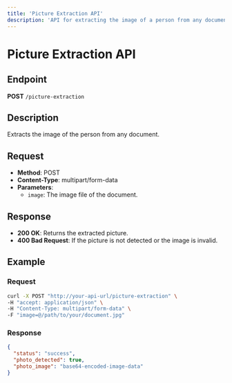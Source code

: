 ```yaml
---
title: 'Picture Extraction API'
description: 'API for extracting the image of a person from any document'
---
```


# Picture Extraction API

## Endpoint

**POST** `/picture-extraction`

## Description

Extracts the image of the person from any document.

## Request

- **Method**: POST
- **Content-Type**: multipart/form-data
- **Parameters**:
  - `image`: The image file of the document.

## Response

- **200 OK**: Returns the extracted picture.
- **400 Bad Request**: If the picture is not detected or the image is invalid.

## Example

### Request

```bash
curl -X POST "http://your-api-url/picture-extraction" \
-H "accept: application/json" \
-H "Content-Type: multipart/form-data" \
-F "image=@/path/to/your/document.jpg"
```

### Response

```json
{
  "status": "success",
  "photo_detected": true,
  "photo_image": "base64-encoded-image-data"
}
``` 